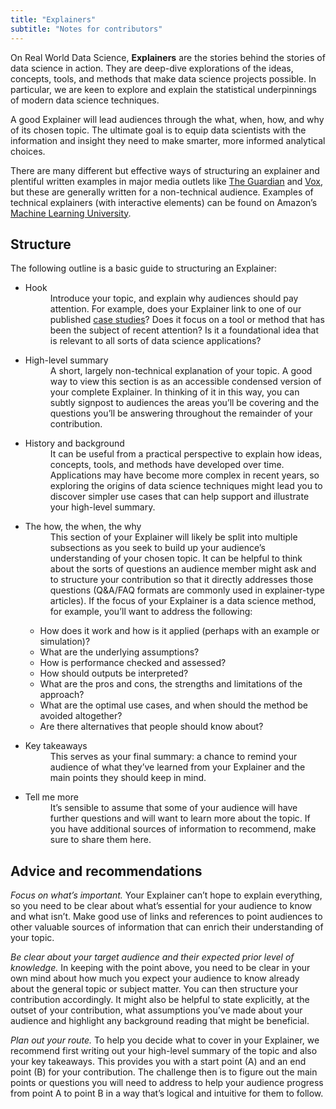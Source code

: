 ```yaml
---
title: "Explainers"
subtitle: "Notes for contributors"
---
```

On Real World Data Science, **Explainers** are the stories behind the stories of data science in action. They are deep-dive explorations of the ideas, concepts, tools, and methods that make data science projects possible. In particular, we are keen to explore and explain the statistical underpinnings of modern data science techniques. 

A good Explainer will lead audiences through the what, when, how, and why of its chosen topic. The ultimate goal is to equip data scientists with the information and insight they need to make smarter, more informed analytical choices. 

There are many different but effective ways of structuring an explainer and plentiful written examples in major media outlets like [The Guardian](https://www.theguardian.com/tone/explainers) and [Vox](https://www.vox.com/explainers), but these are generally written for a non-technical audience. Examples of technical explainers (with interactive elements) can be found on Amazon’s [Machine Learning University](https://mlu-explain.github.io/).  

## Structure
The following outline is a basic guide to structuring an Explainer: 

* Hook 
: Introduce your topic, and explain why audiences should pay attention. For example, does your Explainer link to one of our published [case studies](case-studies.qmd)? Does it focus on a tool or method that has been the subject of recent attention? Is it a foundational idea that is relevant to all sorts of data science applications? 

* High-level summary 
: A short, largely non-technical explanation of your topic. A good way to view this section is as an accessible condensed version of your complete Explainer. In thinking of it in this way, you can subtly signpost to audiences the areas you’ll be covering and the questions you’ll be answering throughout the remainder of your contribution. 

* History and background 
: It can be useful from a practical perspective to explain how ideas, concepts, tools, and methods have developed over time. Applications may have become more complex in recent years, so exploring the origins of data science techniques might lead you to discover simpler use cases that can help support and illustrate your high-level summary. 

* The how, the when, the why 
: This section of your Explainer will likely be split into multiple subsections as you seek to build up your audience's understanding of your chosen topic. It can be helpful to think about the sorts of questions an audience member might ask and to structure your contribution so that it directly addresses those questions (Q&A/FAQ formats are commonly used in explainer-type articles). If the focus of your Explainer is a data science method, for example, you’ll want to address the following:

  + How does it work and how is it applied (perhaps with an example or simulation)? 
  + What are the underlying assumptions? 
  + How is performance checked and assessed? 
  + How should outputs be interpreted? 
  + What are the pros and cons, the strengths and limitations of the approach? 
  + What are the optimal use cases, and when should the method be avoided altogether? 
  + Are there alternatives that people should know about? 

* Key takeaways 
: This serves as your final summary: a chance to remind your audience of what they’ve learned from your Explainer and the main points they should keep in mind.   

* Tell me more 
: It’s sensible to assume that some of your audience will have further questions and will want to learn more about the topic. If you have additional sources of information to recommend, make sure to share them here.      

## Advice and recommendations 
*Focus on what’s important.* Your Explainer can’t hope to explain everything, so you need to be clear about what’s essential for your audience to know and what isn’t. Make good use of links and references to point audiences to other valuable sources of information that can enrich their understanding of your topic. 

*Be clear about your target audience and their expected prior level of knowledge.* In keeping with the point above, you need to be clear in your own mind about how much you expect your audience to know already about the general topic or subject matter. You can then structure your contribution accordingly. It might also be helpful to state explicitly, at the outset of your contribution, what assumptions you’ve made about your audience and highlight any background reading that might be beneficial. 

*Plan out your route.* To help you decide what to cover in your Explainer, we recommend first writing out your high-level summary of the topic and also your key takeaways. This provides you with a start point (A) and an end point (B) for your contribution. The challenge then is to figure out the main points or questions you will need to address to help your audience progress from point A to point B in a way that's logical and intuitive for them to follow.